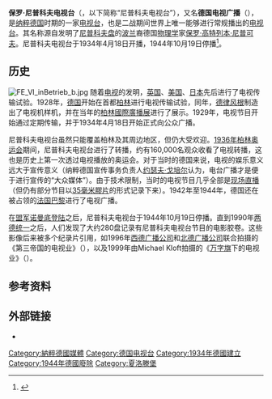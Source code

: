 {{refimprove|time=2016-10-09T14:16:58+00:00}}
{{電視網資訊
| 電視網名稱     = 保罗·尼普科夫电视台<br />{{lang|de|Fernsehsender „Paul Nipkow"}}
| 電視網商標檔案 = 
| 電視網商標尺寸 = 
| 電視網商標名稱 = 
| 類型           = 电视台
| 品牌           = 
| 開播日期       = 
| 國家           = {{flagicon|Nazi Germany}} [[纳粹德国|德国]]
| 可收視地區     = [[柏林|柏林]]及其周边地区
| 創立日期       = 1934年
| 創立者         = 
| 口號           = 
| 格言           = 
| 收視率         = 
| 收視率調查時間 = 
| 收視率資料來源 = 
| 市場占有率     = 
| 擁有者         = [[帝国广播公司|帝国广播公司]]
| 持股者         = 
| 關鍵人物       = 
| 旗下類比頻道   = 
| 旗下數位頻道   = 
| 官方網站       =
| 備註           = 
}}
'''保罗·尼普科夫电视台'''（{{lang-de|Fernsehsender „Paul Nipkow"}}，以下简称“尼普科夫电视台”），又名'''德国电视广播'''（{{lang-de|Deutscher Fernseh-Rundfunk}}），是[[纳粹德国|纳粹德国]]时期的一家[[电视台|电视台]]，也是二战期间世界上唯一能够进行常规播出的[[电视台|电视台]]。其名称源自发明了[[尼普科夫盘|尼普科夫盘]]的[[波兰|波兰]]裔德国[[物理学|物理学]]家[[保罗·高特列本·尼普可夫|保罗·高特列本·尼普可夫]]。尼普科夫电视台于1934年4月18日开播，1944年10月19日停播<ref>{{cite web |title=22.3.1935: Erstes Fernsehprogramm der Welt |url=http://www.kalenderblatt.de/index.php?what=thmanu&lang=de&manu_id=1737&sdt=20090322&maca=de-podcast_kalenderblatt-1086-xml-mrss |publisher=Deutsche Welle |accessdate=2016-10-09 |archiveurl=https://web.archive.org/web/20150930184110/http://www.kalenderblatt.de/index.php?what=thmanu&lang=de&manu_id=1737&sdt=20090322&maca=de-podcast_kalenderblatt-1086-xml-mrss |archivedate=2015-09-30 |deadurl=yes }}</ref>。

==历史==
[[File:FE_VI_inBetrieb_b.jpg|thumb]]
随着[[电视|电视]]的发明，[[英国|英国]]、[[美国|美国]]、[[日本|日本]]先后进行了电视传输试验。1928年，[[德国|德国]]开始在首都[[柏林|柏林]]进行电视传输试验，同年，[[德律风根|德律风根]]制造出了电视机样机，并在当年的[[柏林國際廣播展|柏林國際廣播展]]进行了展示。1929年，电视节目开始通过{{le|柏林广播塔|Funkturm Berlin}}定期传输，并于1934年4月18日开始正式向公众广播。

尼普科夫电视台虽然只能覆盖柏林及其周边地区，但仍大受欢迎。[[1936年夏季奥林匹克运动会|1936年柏林奥运会]]期间，尼普科夫电视台进行了转播，约有160,000名观众收看了电视转播，这也是历史上第一次透过电视播放的奥运会。对于当时的德国来说，电视的娱乐意义远大于宣传意义（纳粹德国宣传事务负责人[[约瑟夫·戈培尔|约瑟夫·戈培尔]]认为，电台广播才是便于进行宣传的“大众媒体”）。由于技术限制，当时的电视节目几乎全部是[[现场直播|现场直播]]（但仍有部分节目以[[35毫米膠片|35毫米膠片]]的形式记录下来）。1942年至1944年，德国还在被占领的[[法国|法国]][[巴黎|巴黎]]进行了电视广播。

在[[盟军|盟军]][[诺曼底登陆|诺曼底登陆]]之后，尼普科夫电视台于1944年10月19日停播。直到1990年[[两德统一|两德统一]]之后，人们发现了大约280盘记录有尼普科夫电视台节目的电影胶卷。这些影像后来被多个纪录片引用，如1996年[[西德广播公司|西德广播公司]]和[[北德广播公司|北德广播公司]]联合拍摄的《第三帝国的电视业》（{{lang-de|Televisionen im Dritten Reich}}），以及1999年由Michael Kloft拍摄的《[[卐|万字旗]]下的电视业》（{{lang-en|Television Under the Swastika}}）。

==参考资料==
{{reflist}}

==外部链接==
*{{YouTube|VQ208YIOK94|Television Under The Swastika（万字旗下的电视业）}}

[[Category:納粹德國媒體|Category:納粹德國媒體]]
[[Category:德国电视台|Category:德国电视台]]
[[Category:1934年德國建立|Category:1934年德國建立]]
[[Category:1944年德國廢除|Category:1944年德國廢除]]
[[Category:夏洛滕堡|Category:夏洛滕堡]]